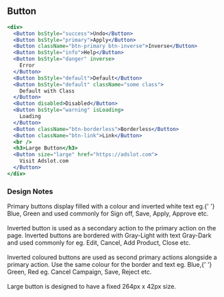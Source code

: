 
## Button

```jsx live=true
<div>
  <Button bsStyle="success">Undo</Button>
  <Button bsStyle="primary">Apply</Button>
  <Button className="btn-primary btn-inverse">Inverse</Button>
  <Button bsStyle="info">Help</Button>
  <Button bsStyle="danger" inverse>
    Error
  </Button>
  <Button bsStyle="default">Default</Button>
  <Button bsStyle="default" className="some class">
    Default with Class
  </Button>
  <Button disabled>Disabled</Button>
  <Button bsStyle="warning" isLoading>
    Loading
  </Button>
  <Button className="btn-borderless">Borderless</Button>
  <Button className="btn-link">Link</Button>
  <br />
  <h3>Large Button</h3>
  <Button size="large" href="https://adslot.com">
    Visit Adslot.com
  </Button>
</div>
```

### Design Notes

<DesignNotes>
  Primary buttons display filled with a colour and inverted white text eg.{' '}
  <span className="text-blue text-bold">Blue</span>, <span className="text-green text-bold">Green</span> and used
  commonly for Sign off, Save, Apply, Approve etc.
  <br />
  <br />
  <span className="text-bold">Inverted button</span> is used as a secondary action to the primary action on the page. Inverted
  buttons are bordered with <span className="text-gray-light text-bold">Gray-Light</span> with text <span className="text-gray-dark text-bold">
    Gray-Dark
  </span> and used commonly for eg. Edit, Cancel, Add Product, Close etc.
  <br />
  <br />
  <span className="text-bold">Inverted coloured buttons</span> are used as second primary actions alongside a primary
  action. Use the same colour for the border and text eg. <span className="text-blue text-bold">Blue</span>,{' '}
  <span className="text-green text-bold">Green</span>, <span className="text-red text-bold">Red</span> eg. Cancel
  Campaign, Save, Reject etc.
  <br />
  <br />
  <span className="text-bold">Large button</span> is designed to have a fixed 264px x 42px size.
</DesignNotes>
<Props componentName="Button" />
